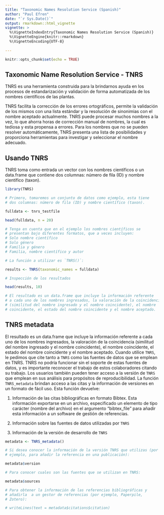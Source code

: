 ```yaml
---
title: "Taxonomic Names Resolution Service (Spanish)"
author: "Paul Efren"
date: "`r Sys.Date()`"
output: rmarkdown::html_vignette
vignette: >
  %\VignetteIndexEntry{Taxonomic Names Resolution Service (Spanish)}
  %\VignetteEngine{knitr::rmarkdown}
  %\VignetteEncoding{UTF-8}
  
---
```



```r
knitr::opts_chunk$set(echo = TRUE)
```

## Taxonomic Name Resolution Service - TNRS

TNRS es una herramienta construida para la brindarnos ayuda en los procesos de estandarización y validación de forma automatizada de los nombres científicos de las plantas.

TNRS facilita la corrección de los errores ortográficos, permite la validación de los mismos con una lista estándar y la resolución de sinonimias con el nombre aceptado actualmente. TNRS puede procesar muchos nombres a la vez, lo que ahorra horas de corrección manual de nombres, la cual es tediosa y esta propensa a errores. Para los nombres que no se pueden resolver automáticamente, TNRS presenta una lista de posibilidades y proporciona herramientas para investigar y seleccionar el nombre adecuado.


## Usando TNRS

TNRS toma como entrada un vector con los nombres científicos o un data.frame que contiene dos columnas: número de fila (ID) y nombre científico (taxon).


```r
library(TNRS)

# Primero, tomaremos un conjunto de datos como ejemplo, esta tiene
# dos columnas: número de fila (ID) y nombre científico (taxon).

fulldata <- tnrs_testfile

head(fulldata, n = 20)

# Tenga en cuenta que en el ejemplo los nombres científicos se
# presentan bajo diferentes formatos, que a veces incluyen:
# Solo nombre científico
# Solo género
# Familia y género
# Familia, nombre científico y autor

# La función a utilizar es `TNRS()`:

results <- TNRS(taxonomic_names = fulldata)

# Inspección de los resultados

head(results, 10)

# El resultado es un data.frame que incluye la información referente
# a cada uno de los nombres ingresados, la valoración de la coincidencia
# (similitud del nombre ingresado y el nombre coincidente), el nombre
# coincidente, el estado del nombre coincidente y el nombre aceptado.
```

## TNRS metadata

El resultado es un data.frame que incluye la información referente a cada uno de los nombres ingresados, la valoración de la coincidencia (similitud del nombre ingresado y el nombre coincidente), el nombre coincidente, el estado del nombre coincidente y el nombre aceptado.
Cuando utilice `TNRS`, le pedimos que cite tanto a `TNRS` como las fuentes de datos que se emplean en TNRS. TNRS no podría funcionar sin el soporte de estas fuentes de datos, y es importante reconocer el trabajo de estos colaboradores citando su trabajo. Los usuarios también pueden tener acceso a la versión de `TNRS` que emplean en sus análisis para propósitos de reproducibilidad. La función `TNRS_metadata` brindan acceso a las citas y la información de versiones en un formato de fácil uso. Esta función devuelve:

1. Información de las citas bibliográficas en formato Bibtex. Esta información exportarse en un archivo, especificado un elemento de tipo carácter (nombre del archivo) en el argumento "bibtex_file" para añadir esta información a un software de gestión de referencias.

2. Información sobre las fuentes de datos utilizadas por `TNRS`

3. Información de la versión de desarrollo de `TNRS`



```r

metadata <- TNRS_metadata()

# Si desea conocer la información de la versión TNRS que utilizas (por
# ejemplo, para añadir la referencia en una publicación):

metadata$version

# Para conocer cuales son las fuentes que se utilizan en TNRS:

metadata$sources

# Para obtener la información de las referencias bibliográficas y
# añadirla  a un gestor de referencias (por ejemplo, Paperpile,
# Zotero):

# writeLines(text = metadata$citations$citation)
```
